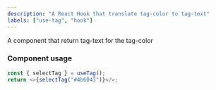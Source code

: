 ```yaml
---
description: "A React Hook that translate tag-color to tag-text"
labels: ["use-tag", "hook"]
---
```


A component that return tag-text for the tag-color

### Component usage

```js
const { selectTag } = useTag();
return <>{selectTag("#4b6043")}</>;
```
